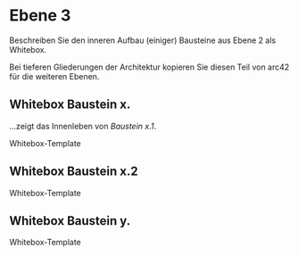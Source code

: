 # Ebene 3

Beschreiben Sie den inneren Aufbau (einiger) Bausteine aus Ebene 2 als Whitebox.

Bei tieferen Gliederungen der Architektur kopieren Sie diesen Teil von arc42 für die weiteren Ebenen.


## Whitebox Baustein x.
...zeigt das Innenleben von _Baustein x.1_.

Whitebox-Template

## Whitebox Baustein x.2

Whitebox-Template

## Whitebox Baustein y.

Whitebox-Template
